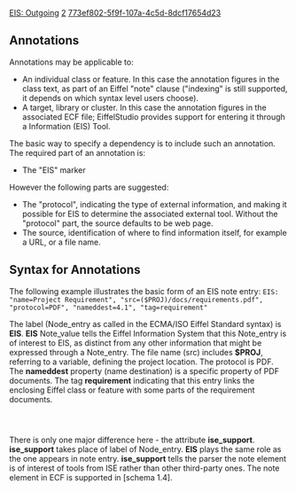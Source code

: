 [[Property:title|EIS: Outgoing]]
[[Property:weight|2]]
[[Property:uuid|773ef802-5f9f-107a-4c5d-8dcf17654d23]]
==Annotations==

Annotations may be applicable to:
*  An individual class or feature. In this case the annotation figures in the class text, as part of an Eiffel "note" clause ("indexing" is still supported, it depends on which syntax level users choose).
*  A target, library or cluster. In this case the annotation figures in the associated ECF file; EiffelStudio provides support for entering it through a Information (EIS) Tool. 
{{seealso|<br/>
[[Information Tool|Information Tool]]  }}


The basic way to specify a dependency is to include such an annotation. The required part of an annotation is:
*  The "EIS" marker

However the following parts are suggested:
*  The "protocol", indicating the type of external information, and making it possible for EIS to determine the associated external tool. Without the "protocol" part, the source defaults to be web page.
*  The source, identification of where to find information itself, for example a URL, or a file name. 

==Syntax for Annotations==

The following example illustrates the basic form of an EIS note entry:
<code>EIS: "name=Project Requirement", "src=($PROJ)/docs/requirements.pdf", "protocol=PDF", "nameddest=4.1", "tag=requirement"</code>

The label (Node_entry as called in the ECMA/ISO Eiffel Standard syntax) is '''EIS'''. '''EIS''' Note_value tells the Eiffel Information System that this Note_entry is of interest to EIS, as distinct from any other information that might be expressed through a Note_entry. The file name (src) includes '''$PROJ''', referring to a variable, defining the project location. The protocol is PDF. The '''nameddest''' property (name destination) is a specific property of PDF documents. The tag '''requirement''' indicating that this entry links the enclosing Eiffel class or feature with some parts of the requirement documents.

{{seealso|<br/>
[[Variable Definition|Variable Definition]]  }}
<code><note ise_support="EIS" protocol="pdf" name="Project Requirement" src="($PROJ)/docs/requirements.pdf" nameddest="4.1"/></code>

There is only one major difference here - the attribute '''ise_support'''. '''ise_support''' takes place of label of Node_entry. '''EIS''' plays the same role as the one appears in note entry. '''ise_support''' tells the parser the note element is of interest of tools from ISE rather than other third-party ones. The note element in ECF is supported in [schema 1.4].




